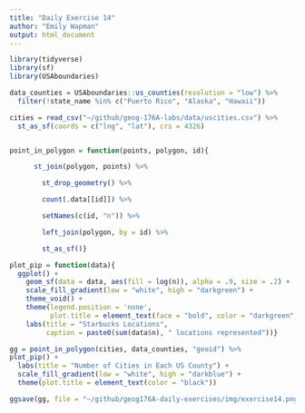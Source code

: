 ```yaml
---
title: "Daily Exercise 14"
author: "Emily Wapman"
output: html_document
---
```

```r
library(tidyverse)
library(sf)
library(USAboundaries)

data_counties = USAboundaries::us_counties(resolution = "low") %>%
  filter(!state_name %in% c("Puerto Rico", "Alaska", "Hawaii"))

cities = read_csv("~/github/geog-176A-labs/data/uscities.csv") %>%
  st_as_sf(coords = c("lng", "lat"), crs = 4326) 


point_in_polygon = function(points, polygon, id){

      st_join(polygon, points) %>%

        st_drop_geometry() %>%

        count(.data[[id]]) %>%

        setNames(c(id, "n")) %>%

        left_join(polygon, by = id) %>%

        st_as_sf()}

plot_pip = function(data){
  ggplot() + 
    geom_sf(data = data, aes(fill = log(n)), alpha = .9, size = .2) + 
    scale_fill_gradient(low = "white", high = "darkgreen") + 
    theme_void() + 
    theme(legend.position = 'none',
          plot.title = element_text(face = "bold", color = "darkgreen", hjust = .5, size = 24)) +
    labs(title = "Starbucks Locations",
         caption = paste0(sum(data$n), " locations represented"))}

gg = point_in_polygon(cities, data_counties, "geoid") %>% 
plot_pip() +
  labs(title = "Number of Cities in Each US County") +
  scale_fill_gradient(low = "white", high = "darkblue") +
  theme(plot.title = element_text(color = "black"))

ggsave(gg, file = "~/github/geog176A-daily-exercises/img/exercise14.png")
```
